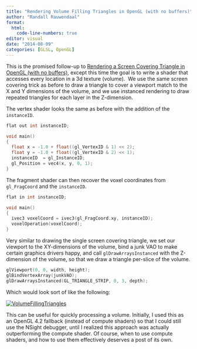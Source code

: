 ```yaml
---
title: "Rendering Volume Filling Triangles in OpenGL (with no buffers)"
author: "Randall Rauwendaal"
format: 
  html:
    code-line-numbers: true
editor: visual
date: "2014-08-09"
categories: [GLSL, OpenGL]
---
```


This is the promised follow-up to [Rendering a Screen Covering Triangle in OpenGL (with no buffers)](../2014_06_14%20-%20Rendering%20a%20Screen%20Covering%20Triangle%20in%20OpenGL%20(with%20no%C2%A0buffers)/index.qmd), except this time the goal is to write a shader that accesses every location in a 3d texture (volume).  We use the same screen covering trick as before to draw a triangle to cover a viewport match to the X and Y dimensions of the volume, and we use instanced rendering to draw repeated triangles for each layer in the Z-dimension.

The vertex shader looks the same as before with the addition of the `instanceID`.

``` cpp
flat out int instanceID;

void main()
{
  float x = -1.0 + float((gl_VertexID & 1) << 2);
  float y = -1.0 + float((gl_VertexID & 2) << 1);
  instanceID  = gl_InstanceID;
  gl_Position = vec4(x, y, 0, 1);
}
```

The fragment shader can then recover the voxel coordinates from `gl_FragCoord` and the `instanceID`.

``` cpp
flat in int instanceID;

void main()
{
  ivec3 voxelCoord = ivec3(gl_FragCoord.xy, instanceID);
  voxelOperation(voxelCoord);
}
```

Very similar to drawing the single screen covering triangle, we set our viewport to the XY-dimensions of the volume, bind a junk VAO to make certain graphics drivers happy, and call `glDrawArraysInstanced` with the Z-dimension of the volume, so that we draw a triangle per-slice of the volume.

``` C++
glViewport(0, 0, width, height);
glBindVertexArray(junkVAO);
glDrawArraysInstanced(GL_TRIANGLE_STRIP, 0, 3, depth);
```

Which would look sort of like the following:

[![](volumefillingtriangles.png?w=271&h=271){alt="VolumeFillingTriangles" fig-alt="Volume Filling Triangles"}](volumefillingtriangles.png)

This can be useful for quickly processing a volume. Initially, I used this as an OpenGL 4.2 fallback (instead of compute shaders) so that I could still use the NSight debugger, until I realized this approach was actually outperforming the compute shader. Of course, when to use compute shaders, and how to use them effectively deserves a post of its own.

